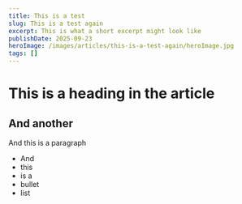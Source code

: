 ```yaml
---
title: This is a test
slug: This is a test again
excerpt: This is what a short excerpt might look like
publishDate: 2025-09-23
heroImage: /images/articles/this-is-a-test-again/heroImage.jpg
tags: []
---
```

# This is a heading in the article

## And another

And this is a paragraph

* And&#x20;
* this&#x20;
* is a
* bullet
* list
